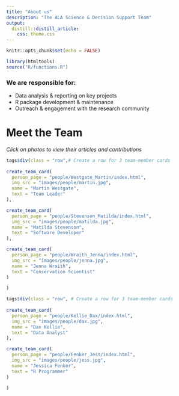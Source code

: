 ```yaml
---
title: "About us"
description: "The ALA Science & Decision Support Team"
output: 
  distill::distill_article:
    css: theme.css
---
```



```r
knitr::opts_chunk$set(echo = FALSE)
```

```r
library(htmltools)
source("R/functions.R")
```


### We are responsible for:  

- Data analysis & reporting on key projects
- R package development & maintenance
- Outreach & engagement with the research community



# Meet the Team

*Click on photos to view their articles and contributions*
```r
tags$div(class = "row",# Create a row for 3 team-member cards
         
create_team_card(
  person_page = "people/Westgate_Martin/index.html",
  img_src = "images/people/martin.jpg",
  name = "Martin Westgate",
  text = "Team Leader"
),

create_team_card(
  person_page = "people/Stevenson_Matilda/index.html",
  img_src = "images/people/matilda.jpg",
  name = "Matilda Stevenson",
  text = "Software Developer"
),

create_team_card(
  person_page = "people/Wraith_Jenna/index.html",
  img_src = "images/people/jenna.jpg",
  name = "Jenna Wraith",
  text = "Conservation Scientist"
)

)

tags$div(class = "row", # Create a row for 3 team-member cards
         
create_team_card(
  person_page = "people/Kellie_Dax/index.html",
  img_src = "images/people/dax.jpg",
  name = "Dax Kellie",
  text = "Data Analyst"
),

create_team_card(
  person_page = "people/Fenker_Jess/index.html",
  img_src = "images/people/jess.jpg",
  name = "Jessica Fenker",
  text = "R Programmer"
)

)
```
